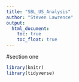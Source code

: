 ```yaml
---
title: "SBL_US_Analysis"
author: "Steven Lawrence"
output: 
  html_document:
    toc: true
    toc_float: true
---
```


#section one

```r
library(knitr)
library(tidyverse)


```

